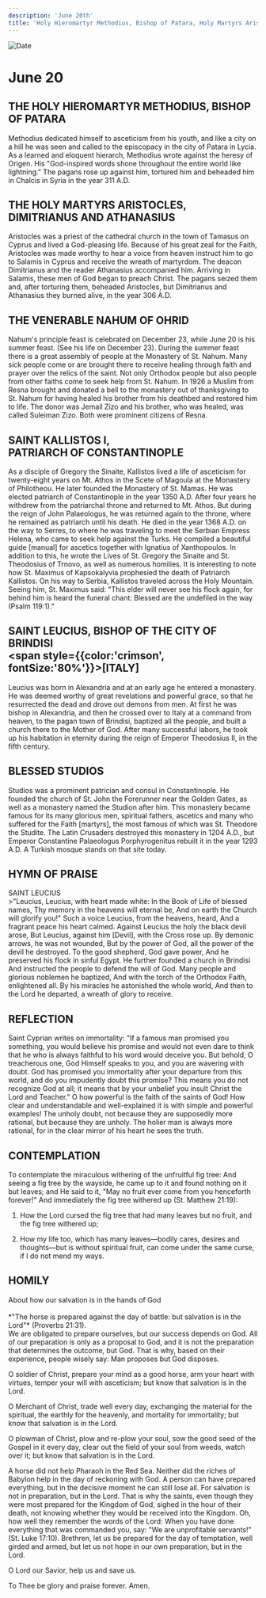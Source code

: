 ```yaml
---
description: 'June 20th'
title: 'Holy Hieromartyr Methodius, Bishop of Patara, Holy Martyrs Aristocles, Dimitrianus and Athanasius'
---
```


<CustomPaginator />
<RunningHead />

<Image src="/title-imprint.png" height={68} width={50} alt="Date" className="title-imprint"/>

# <div id="date">June <Image className="four-dot" src="/four-dot.png" height={15} width={15} alt="" />20</div>

## THE HOLY HIEROMARTYR METHODIUS, BISHOP OF PATARA

Methodius dedicated himself to asceticism from his youth, and like a city on a hill he was seen and called to the episcopacy in the city of Patara in Lycia. As a learned and eloquent hierarch, Methodius wrote against the heresy of Origen. His "God-inspired words shone throughout the entire world like lightning." The pagans rose up against him, tortured him and beheaded him in Chalcis in Syria in the year 311 A.D.

## THE HOLY MARTYRS ARISTOCLES, DIMITRIANUS AND ATHANASIUS

Aristocles was a priest of the cathedral church in the town of Tamasus on Cyprus and lived a God-pleasing life. Because of his great zeal for the Faith, Aristocles was made worthy to hear a voice from heaven instruct him to go to Salamis in Cyprus and receive the wreath of martyrdom. The deacon Dimitrianus and the reader Athanasius accompanied him. Arriving in Salamis, these men of God began to preach Christ. The pagans seized them and, after torturing them, beheaded Aristocles, but Dimitrianus and Athanasius they burned alive, in the year 306 A.D.

## THE VENERABLE NAHUM OF OHRID

Nahum's principle feast is celebrated on December 23, while June 20 is his summer feast. (See his life on December 23). During the summer feast there is a great assembly of people at the Monastery of St. Nahum. Many sick people come or are brought there to receive healing through faith and prayer over the relics of the saint. Not only Orthodox people but also people from other faiths come to seek help from St. Nahum. In 1926 a Muslim from Resna brought and donated a bell to the monastery out of thanksgiving to St. Nahum for having healed his brother from his deathbed and restored him to life. The donor was Jemail Zizo and his brother, who was healed, was called Suleiman Zizo. Both were prominent citizens of Resna.

## SAINT KALLISTOS I,<br />PATRIARCH OF CONSTANTINOPLE

As a disciple of Gregory the Sinaite, Kallistos lived a life of asceticism for twenty-eight years on Mt. Athos in the Scete of Magoula at the Monastery of Philotheou. He later founded the Monastery of St. Mamas. He was elected patriarch of Constantinople in the year 1350 A.D. After four years he withdrew from the patriarchal throne and returned to Mt. Athos. But during the reign of John Palaeologus, he was returned again to the throne, where he remained as patriarch until his death. He died in the year 1368 A.D. on the way to Serres, to where he was traveling to meet the Serbian Empress Helena, who came to seek help against the Turks. He compiled a beautiful guide [manual] for ascetics together with Ignatius of Xanthopoulos. In addition to this, he wrote the Lives of St. Gregory the Sinaite and St. Theodosius of Trnovo, as well as numerous homilies. It is interesting to note how St. Maximus of Kapsokalyvia prophesied the death of Patriarch Kallistos. On his way to Serbia, Kallistos traveled across the Holy Mountain. Seeing him, St. Maximus said: "This elder will never see his flock again, for behind him is heard the funeral chant: Blessed are the undefiled in the way (Psalm 119:1)."

## SAINT LEUCIUS, BISHOP OF THE CITY OF BRINDISI <br /><span style={{color:'crimson', fontSize:'80%'}}>[ITALY]</span>

Leucius was born in Alexandria and at an early age he entered a monastery. He was deemed worthy of great revelations and powerful grace, so that he resurrected the dead and drove out demons from men. At first he was bishop in Alexandria, and then he crossed over to Italy at a command from heaven, to the pagan town of Brindisi, baptized all the people, and built a church there to the Mother of God. After many successful labors, he took up his habitation in eternity during the reign of Emperor Theodosius II, in the fifth century.

## BLESSED STUDIOS

Studios was a prominent patrician and consul in Constantinople. He founded the church of St. John the Forerunner near the Golden Gates, as well as a monastery named the Studion after him. This monastery became famous for its many glorious men, spiritual fathers, ascetics and many who suffered for the Faith [martyrs], the most famous of which was St. Theodore the Studite. The Latin Crusaders destroyed this monastery in 1204 A.D., but Emperor Constantine Palaeologus Porphyrogenitus rebuilt it in the year 1293 A.D. A Turkish mosque stands on that site today.


## HYMN OF PRAISE
<div style={{textAlign:'center', color:'crimson', fontWeight:'bold'}}>
SAINT LEUCIUS
</div>
>"Leucius, Leucius, with heart made white:  
In the Book of Life of blessed names,  
Thy memory in the heavens will eternal be,  
And on earth the Church will glorify you!"  
Such a voice Leucius, from the heavens, heard,  
And a fragrant peace his heart calmed.  
Against Leucius the holy the black devil arose,  
But Leucius, against him [Devil], with the Cross rose up.  
By demonic arrows, he was not wounded,  
But by the power of God, all the power of the devil he destroyed.  
To the good shepherd, God gave power,  
And he preserved his flock in sinful Egypt.  
He further founded a church in Brindisi  
And instructed the people to defend the will of God.  
Many people and glorious noblemen he baptized,  
And with the torch of the Orthodox Faith, enlightened all.  
By his miracles he astonished the whole world,  
And then to the Lord he departed, a wreath of glory to receive.  

## REFLECTION

Saint Cyprian writes on immortality: "If a famous man promised you something, you would believe his promise and would not even dare to think that he who is always faithful to his word would deceive you. But behold, O treacherous one, God Himself speaks to you, and you are wavering with doubt. God has promised you immortality after your departure from this world, and do you impudently doubt this promise? This means you do not recognize God at all; it means that by your unbelief you insult Christ the Lord and Teacher." O how powerful is the faith of the saints of God! How clear and understandable and well-explained it is with simple and powerful examples! The unholy doubt, not because they are supposedly more rational, but because they are unholy. The holier man is always more rational, for in the clear mirror of his heart he sees the truth.

## CONTEMPLATION

To contemplate the miraculous withering of the unfruitful fig tree: And seeing a fig tree by the wayside, he came up to it and found nothing on it but leaves; and He said to it, "May no fruit ever come from you henceforth forever!" And immediately the fig tree withered up (St. Matthew 21:19):

1. How the Lord cursed the fig tree that had many leaves but no fruit, and the fig tree withered up;

2. How my life too, which has many leaves—bodily cares, desires and thoughts—but is without spiritual fruit, can come under the same curse, if I do not mend my ways.


## HOMILY
<div style={{textAlign:'center', color:'crimson', fontWeight:'bold'}}>
About how our salvation is in the hands of God
</div>
<br />
<div style={{textAlign:'right'}}>
*"The horse is prepared against the day of battle: but salvation is in the Lord"* (Proverbs 21:31).
</div>
We are obligated to prepare ourselves, but our success depends on God. All of our preparation is only as a proposal to God, and it is not the preparation that determines the outcome, but God. That is why, based on their experience, people wisely say: Man proposes but God disposes.

O soldier of Christ, prepare your mind as a good horse, arm your heart with virtues, temper your will with asceticism; but know that salvation is in the Lord.

O Merchant of Christ, trade well every day, exchanging the material for the spiritual, the earthly for the heavenly, and mortality for immortality; but know that salvation is in the Lord.

O plowman of Christ, plow and re-plow your soul, sow the good seed of the Gospel in it every day, clear out the field of your soul from weeds, watch over it; but know that salvation is in the Lord.

A horse did not help Pharaoh in the Red Sea. Neither did the riches of Babylon help in the day of reckoning with God. A person can have prepared everything, but in the decisive moment he can still lose all. For salvation is not in preparation, but in the Lord. That is why the saints, even though they were most prepared for the Kingdom of God, sighed in the hour of their death, not knowing whether they would be received into the Kingdom. Oh, how well they remember the words of the Lord: When you have done everything that was commanded you, say: "We are unprofitable servants!" (St. Luke 17:10). Brethren, let us be prepared for the day of temptation, well girded and armed, but let us not hope in our own preparation, but in the Lord.

O Lord our Savior, help us and save us.

To Thee be glory and praise forever. Amen.